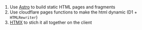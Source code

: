 1. Use [Astro][astro] to build static HTML pages and fragments
2. Use cloudflare pages functions to make the html dynamic (D1 + `HTMLRewriter`)
3. [HTMX][htmx] to stich it all together on the client

[htmx]: https://htmx.org/
[astro]: https://astro.build/
